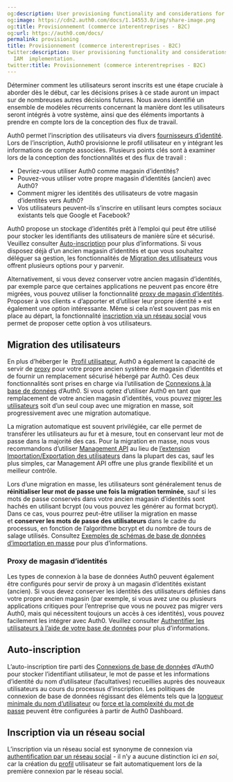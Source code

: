 ```yaml
---
og:description: User provisioning functionality and considerations for your B2C IAM  implementation.
og:image: https://cdn2.auth0.com/docs/1.14553.0/img/share-image.png
og:title: Provisionnement (commerce interentreprises - B2C)
og:url: https://auth0.com/docs/
permalink: provisioning
title: Provisionnement (commerce interentreprises - B2C)
twitter:description: User provisioning functionality and considerations for your B2C
  IAM  implementation.
twitter:title: Provisionnement (commerce interentreprises - B2C)
---
```


Déterminer comment les utilisateurs seront inscrits est une étape cruciale à aborder dès le début, car les décisions prises à ce stade auront un impact sur de nombreuses autres décisions futures. Nous avons identifié un ensemble de modèles récurrents concernant la manière dont les utilisateurs seront intégrés à votre système, ainsi que des éléments importants à prendre en compte lors de la conception des flux de travail.



Auth0 permet l’inscription des utilisateurs via divers [fournisseurs d’identité](/connections). Lors de l’inscription, Auth0 provisionne le profil utilisateur en y intégrant les informations de compte associées. Plusieurs points clés sont à examiner lors de la conception des fonctionnalités et des flux de travail :

* Devriez-vous utiliser Auth0 comme magasin d’identités?
* Pouvez-vous utiliser votre propre magasin d’identités (ancien) avec Auth0?
* Comment migrer les identités des utilisateurs de votre magasin d’identités vers Auth0?
* Vos utilisateurs peuvent-ils s’inscrire en utilisant leurs comptes sociaux existants tels que Google et Facebook?

Auth0 propose un stockage d’identités prêt à l’emploi qui peut être utilisé pour stocker les identifiants des utilisateurs de manière sûre et sécurisé. Veuillez consulter [Auto-inscription](#self-sign-up) pour plus d’informations. Si vous disposez déjà d’un ancien magasin d’identités et que vous souhaitez déléguer sa gestion, les fonctionnalités de [Migration des utilisateurs](#user-migration) vous offrent plusieurs options pour y parvenir.

Alternativement, si vous devez conserver votre ancien magasin d’identités, par exemple parce que certaines applications ne peuvent pas encore être migrées, vous pouvez utiliser la fonctionnalité [proxy de magasin d’identités](#identity-store-proxy). Proposer à vos clients « d’apporter et d’utiliser leur propre identité » est également une option intéressante. Même si cela n’est souvent pas mis en place au départ, la fonctionnalité [inscription via un réseau social](#social-sign-up) vous permet de proposer cette option à vos utilisateurs.

## Migration des utilisateurs

En plus d’héberger le  [Profil utilisateur](/architecture-scenarios/b2c/profile-management), Auth0 a également la capacité de servir de [proxy](#identity-store-proxy) pour votre propre ancien système de magasin d’identités et de fournir un remplacement sécurisé hébergé par Auth0. Ces deux fonctionnalités sont prises en charge via l’utilisation de [Connexions à la base de données](/connections/database) d’Auth0. Si vous optez d’utiliser Auth0 en tant que remplacement de votre ancien magasin d’identités, vous pouvez [migrer les utilisateurs](/users/import-and-export-users) soit d’un seul coup avec une migration en masse, soit progressivement avec une migration automatique.



La migration automatique est souvent privilégiée, car elle permet de transférer les utilisateurs au fur et à mesure, tout en conservant leur mot de passe dans la majorité des cas. Pour la migration en masse, nous vous recommandons d’utiliser [Management API](/api/management/v2#!/Jobs/post_users_imports) au lieu de [l’extension Importation/Exportation des utilisateurs](/extensions/user-import-export-extension) dans la plupart des cas, sauf les plus simples, car Management API offre une plus grande flexibilité et un meilleur contrôle.

Lors d’une migration en masse, les utilisateurs sont généralement tenus de **réinitialiser leur mot de passe une fois la migration terminée**, sauf si les mots de passe conservés dans votre ancien magasin d’identités sont hachés en utilisant bcrypt (ou vous pouvez les générer au format bcrypt). Dans ce cas, vous pourrez peut-être utiliser la migration en masse et **conserver les mots de passe des utilisateurs** dans le cadre du processus, en fonction de l’algorithme bcrypt et du nombre de tours de salage utilisés. Consultez [Exemples de schémas de base de données d’importation en masse](/users/import-and-export-users/bulk-user-import-database-schema-and-examples) pour plus d’informations.



### Proxy de magasin d’identités

Les types de connexion à la base de données Auth0 peuvent également être configurés pour servir de proxy à un magasin d’identités existant (ancien). Si vous devez conserver les identités des utilisateurs définies dans votre propre ancien magasin (par exemple, si vous avez une ou plusieurs applications critiques pour l’entreprise que vous ne pouvez pas migrer vers Auth0, mais qui nécessitent toujours un accès à ces identités), vous pouvez facilement les intégrer avec Auth0. Veuillez consulter [Authentifier les utilisateurs à l’aide de votre base de données](/connections/database/custom-db) pour plus d’informations.

## Auto-inscription

L’auto-inscription tire parti des [Connexions de base de données](/connections/database) d’Auth0 pour stocker l’identifiant utilisateur, le mot de passe et les informations d’identité du nom d’utilisateur (facultatives) recueillies auprès des nouveaux utilisateurs au cours du processus d’inscription. Les politiques de connexion de base de données régissant des éléments tels que la [longueur minimale du nom d’utilisateur](/connections/database/require-username) ou [force et la complexité du mot de passe](/connections/database/password-options) peuvent être configurées à partir de Auth0 Dashboard.



## Inscription via un réseau social

L’inscription via un réseau social est synonyme de connexion via [authentification par un réseau social](/architecture-scenarios/b2c/authentication) - il n’y a aucune distinction ici *en soi*, car la création du [profil](/architecture-scenarios/b2c/profile-management) utilisateur se fait automatiquement lors de la première connexion par le réseau social.